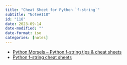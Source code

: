 ```yaml
---
title: "Cheat Sheet for Python `f-string`"
subtitle: "Note#118"
id: "118"
date: 2023-09-14
date-modified: ""
date-format: iso
categories: [notes]
---
```

* [Python Morsels – Python f-string tips & cheat sheets](https://www.pythonmorsels.com/string-formatting/)
* [Python f-string cheat sheets](https://fstring.help/cheat/)
